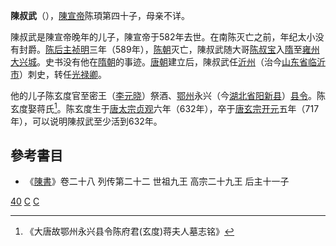 '''陳叔武'''（{{bd|582年||632年后}}），[[陳宣帝|陳宣帝]]陈頊第四十子，母亲不详。

陳叔武是陳宣帝晚年的儿子，陳宣帝于582年去世。在南陈灭亡之前，年纪太小没有封爵。[[陈后主|陈后主]][[祯明|祯明]]三年（589年），[[南朝陈|陈朝]]灭亡，陳叔武随大哥[[陈叔宝|陈叔宝]]入[[隋|隋]]至[[雍州|雍州]][[大兴城|大兴城]]。史书没有他在[[隋朝|隋朝]]的事迹。[[唐朝|唐朝]]建立后，陳叔武任[[沂州|沂州]]（治今[[山东省|山东省]][[临沂市|临沂市]]）刺史，转任[[光禄卿|光禄卿]]。

他的儿子陈玄度官至密王（[[李元晓|李元晓]]）祭酒、[[鄂州|鄂州]]永兴（今[[湖北省|湖北省]][[阳新县|阳新县]]）[[县令|县令]]。陈玄度娶蒋氏<ref>《大唐故鄂州永兴县令陈府君(玄度)蒋夫人墓志铭》</ref>。陈玄度生于[[唐太宗|唐太宗]][[贞观_(唐朝)|贞观]]六年（632年），卒于[[唐玄宗|唐玄宗]][[开元|开元]]五年（717年），可以说明陳叔武至少活到632年。

==參考書目==
* 《[[陳書|陳書]]》卷二十八 列传第二十二 世祖九王 高宗二十九王 后主十一子

[[Category:陈宣帝皇子|40]]
[[Category:唐朝沂州刺史|C]]
[[Category:唐朝光禄卿|C]]
